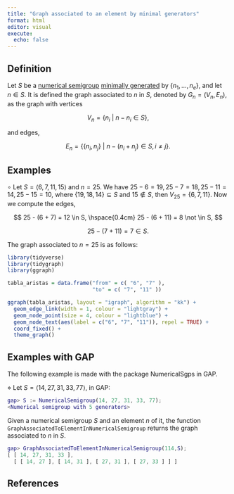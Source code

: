 ```yaml
---
title: "Graph associated to an element by minimal generators"
format: html
editor: visual
execute: 
  echo: false
---
```


<!-- Definición de Num. Sem. -->

## Definition

Let $S$ be a [numerical semigroup](../Basic-concepts/Numerical-semigroup.qmd) [minimally generated](../Basic-concepts/Minimal-set-of-generators.qmd) by $\{n_1, \ldots, n_e\}$, and let $n \in S$. It is defined the graph associated to $n$ in $S$, denoted by $G_n = (V_n, E_n)$, as the graph with vertices

$$
V_n = \{n_i ~ | ~ n - n_i \in S\},
$$

and edges,

$$
E_n = \{\{n_i, n_j\} ~ | ~ n - (n_i + n_j) \in S, i \ne j\}.
$$

## Examples

$\circ$ Let $S = \langle 6, 7, 11, 15 \rangle$ and $n = 25$. We have $25 - 6 = 19, 25 - 7 = 18, 25 - 11 = 14, 25 - 15 = 10$, where $\{19, 18, 14\} \subseteq S$ and $15 \not \in S$, then $V_{25} = \{6, 7, 11\}$. Now we compute the edges,

$$
25 - (6 + 7) = 12 \in S, \hspace{0.4cm} 25 - (6 + 11) = 8 \not \in S,
$$ 

$$
25 - (7 + 11) = 7 \in S.
$$

The graph associated to $n = 25$ is as follows:

```r

library(tidyverse)
library(tidygraph)
library(ggraph)
```

```r
tabla_aristas = data.frame("from" = c( "6", "7" ),
                           "to" = c( "7", "11" ))

ggraph(tabla_aristas, layout = "igraph", algorithm = "kk") + 
  geom_edge_link(width = 1, colour = "lightgray") +
  geom_node_point(size = 4, colour = "lightblue") +
  geom_node_text(aes(label = c("6", "7", "11")), repel = TRUE) +
  coord_fixed() +
  theme_graph()
```

## Examples with GAP

The following example is made with the package NumericalSgps in GAP.

$\diamond$ Let $S = \langle 14, 27, 31, 33, 77 \rangle$, in GAP:

```gap
gap> S := NumericalSemigroup(14, 27, 31, 33, 77);
<Numerical semigroup with 5 generators>
```

Given a numerical semigroup $S$ and an element $n$ of it, the function `GraphAssociatedToElementInNumericalSemigroup` returns the graph associated to $n$ in $S$.


```gap
gap> GraphAssociatedToElementInNumericalSemigroup(114,S);
[ [ 14, 27, 31, 33 ],
  [ [ 14, 27 ], [ 14, 31 ], [ 27, 31 ], [ 27, 33 ] ] ]
```


## References





